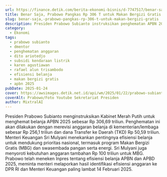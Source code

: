 ```yaml
---
url: https://finance.detik.com/berita-ekonomi-bisnis/d-7747517/benar-saja-prabowo-pangkas-rp-306-t-untuk-makan-bergizi-gratis
title: Benar Saja, Prabowo Pangkas Rp 306 T untuk Makan Bergizi Gratis
slug: benar-saja,-prabowo-pangkas-rp-306-t-untuk-makan-bergizi-gratis
description: Presiden Prabowo Subianto instruksikan penghematan APBN 2025 sebesar Rp 306,69 triliun. Fokus pada efisiensi belanja untuk program Makan Bergizi Gratis.
category:
  - Ekonomi
tags:
  - prabowo subianto
  - dmentor
  - penghematan anggaran
  - dito ariotedjo
  - subsidi kendaraan listrik
  - karen agustiawan
  - rafael alun trisambodo
  - efisiensi belanja
  - makan bergizi gratis
  - apbn 2025
pubDate: 2025-01-24
cover: https://awsimages.detik.net.id/api/wm/2025/01/22/prabowo-subianto_169.png?wid=54&w=650&v=1&t=jpeg
coverAlt: Prabowo/Foto Youtube Sekretariat Presiden
author: MixtralAI
---
```

Presiden Prabowo Subianto menginstruksikan Kabinet Merah Putih untuk menghemat belanja APBN 2025 sebesar Rp 306,69 triliun. Penghematan ini akan dilakukan dengan merevisi anggaran belanja di kementerian/lembaga sebesar Rp 256,1 triliun dan dana Transfer ke Daerah (TKD) Rp 50,59 triliun. Menteri Keuangan Sri Mulyani menekankan pentingnya efisiensi belanja untuk mendukung prioritas nasional, termasuk program Makan Bergizi Gratis (MBG) dan swasembada pangan serta energi. Sri Mulyani juga menyoroti kebutuhan anggaran tambahan Rp 100 triliun untuk MBG. Prabowo telah meneken Inpres tentang efisiensi belanja APBN dan APBD 2025, meminta menteri melaporkan hasil identifikasi efisiensi anggaran ke DPR RI dan Menteri Keuangan paling lambat 14 Februari 2025.
